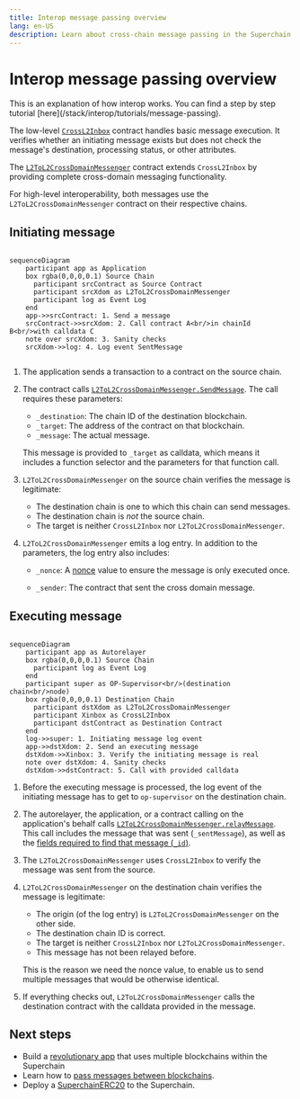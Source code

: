 ```yaml
---
title: Interop message passing overview
lang: en-US
description: Learn about cross-chain message passing in the Superchain.
---
```




<InteropCallout />

# Interop message passing overview

<Callout>
  This is an explanation of how interop works.
  You can find a step by step tutorial [here](/stack/interop/tutorials/message-passing).
</Callout>

The low-level [`CrossL2Inbox`](https://github.com/ethereum-optimism/optimism/blob/develop/packages/contracts-bedrock/src/L2/CrossL2Inbox.sol) contract handles basic message execution. It verifies whether an initiating message exists but does not check the message's destination, processing status, or other attributes.

The [`L2ToL2CrossDomainMessenger`](https://github.com/ethereum-optimism/optimism/blob/develop/packages/contracts-bedrock/src/L2/L2ToL2CrossDomainMessenger.sol) contract extends `CrossL2Inbox` by providing complete cross-domain messaging functionality.

For high-level interoperability, both messages use the `L2ToL2CrossDomainMessenger` contract on their respective chains.

## Initiating message

```mermaid

sequenceDiagram
    participant app as Application
    box rgba(0,0,0,0.1) Source Chain
      participant srcContract as Source Contract
      participant srcXdom as L2ToL2CrossDomainMessenger
      participant log as Event Log
    end
    app->>srcContract: 1. Send a message
    srcContract->>srcXdom: 2. Call contract A<br/>in chainId B<br/>with calldata C
    note over srcXdom: 3. Sanity checks
    srcXdom->>log: 4. Log event SentMessage
    
```

1.  The application sends a transaction to a contract on the source chain.

2.  The contract calls [`L2ToL2CrossDomainMessenger.SendMessage`](https://github.com/ethereum-optimism/optimism/blob/develop/packages/contracts-bedrock/src/L2/L2ToL2CrossDomainMessenger.sol#L125-L142).
    The call requires these parameters:

    *   `_destination`: The chain ID of the destination blockchain.
    *   `_target`: The address of the contract on that blockchain.
    *   `_message`: The actual message.
    
    This message is provided to `_target` as calldata, which means it includes a function selector and the parameters for that function call.

3.  `L2ToL2CrossDomainMessenger` on the source chain verifies the message is legitimate:
    *   The destination chain is one to which this chain can send messages.
    *   The destination chain is *not* the source chain.
    *   The target is neither `CrossL2Inbox` nor `L2ToL2CrossDomainMessenger`.

4.  `L2ToL2CrossDomainMessenger` emits a log entry.
    In addition to the parameters, the log entry also includes:

    *   `_nonce`: A [nonce](https://en.wikipedia.org/wiki/Cryptographic_nonce) value to ensure the message is only executed once.

    *   `_sender`: The contract that sent the cross domain message.

## Executing message

```mermaid

sequenceDiagram
    participant app as Autorelayer
    box rgba(0,0,0,0.1) Source Chain
      participant log as Event Log
    end    
    participant super as OP-Supervisor<br/>(destination chain<br/>node)
    box rgba(0,0,0,0.1) Destination Chain
      participant dstXdom as L2ToL2CrossDomainMessenger
      participant Xinbox as CrossL2Inbox
      participant dstContract as Destination Contract
    end
    log->>super: 1. Initiating message log event
    app->>dstXdom: 2. Send an executing message
    dstXdom->>Xinbox: 3. Verify the initiating message is real 
    note over dstXdom: 4. Sanity checks
    dstXdom->>dstContract: 5. Call with provided calldata
```

1.  Before the executing message is processed, the log event of the initiating message has to get to `op-supervisor` on the destination chain.

2.  The autorelayer, the application, or a contract calling on the application's behalf calls [`L2ToL2CrossDomainMessenger.relayMessage`](https://github.com/ethereum-optimism/optimism/blob/develop/packages/contracts-bedrock/src/L2/L2ToL2CrossDomainMessenger.sol#L150-L203).
    This call includes the message that was sent (`_sentMessage`), as well as the [fields required to find that message (`_id`)](https://github.com/ethereum-optimism/optimism/blob/develop/packages/contracts-bedrock/interfaces/L2/ICrossL2Inbox.sol#L4-L10).

3.  The `L2ToL2CrossDomainMessenger` uses `CrossL2Inbox` to verify the message was sent from the source.

4.  `L2ToL2CrossDomainMessenger` on the destination chain verifies the message is legitimate:

    *   The origin (of the log entry) is `L2ToL2CrossDomainMessenger` on the other side.
    *   The destination chain ID is correct.
    *   The target is neither `CrossL2Inbox` nor `L2ToL2CrossDomainMessenger`.
    *   This message has not been relayed before.
    
    This is the reason we need the nonce value, to enable us to send multiple messages that would be otherwise identical.

5.  If everything checks out, `L2ToL2CrossDomainMessenger` calls the destination contract with the calldata provided in the message.

## Next steps

*   Build a [revolutionary app](/app-developers/get-started) that uses multiple blockchains within the Superchain
*   Learn how to [pass messages between blockchains](/stack/interop/tutorials/message-passing).
*   Deploy a [SuperchainERC20](/stack/interop/tutorials/deploy-superchain-erc20) to the Superchain.
